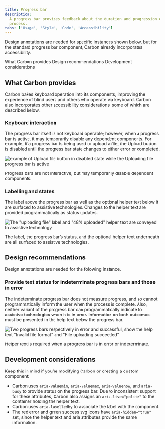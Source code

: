 ```yaml
---
title: Progress bar
description:
  A progress bar provides feedback about the duration and progression of a
  process.
tabs: ['Usage', 'Style', 'Code', 'Accessibility']
---
```


<PageDescription>

Design annotations are needed for specific instances shown below, but for the
standard progress bar component, Carbon already incorporates accessibility.

</PageDescription>

<AnchorLinks>

<AnchorLink>What Carbon provides</AnchorLink>
<AnchorLink>Design recommendations</AnchorLink>
<AnchorLink>Development considerations</AnchorLink>

</AnchorLinks>

## What Carbon provides

Carbon bakes keyboard operation into its components, improving the experience of
blind users and others who operate via keyboard. Carbon also incorporates other
accessibility considerations, some of which are described below.

### Keyboard interaction

The progress bar itself is not keyboard operable; however, when a progress bar
is active, it may temporarily disable any dependent components. For example, if
a progress bar is being used to upload a file, the Upload button is disabled
until the progress bar state changes to either error or completed.

<Row>
<Column colLg={8}>

![example of Upload file button in disabled state while the Uploading file progress bar is active](images/progress-bar-accessibility-1.png)

<Caption>
  Progress bars are not interactive, but may temporarily disable dependent
  components.
</Caption>

</Column>
</Row>

### Labelling and states

The label above the progress bar as well as the optional helper text below it
are surfaced to assistive technologies. Changes to the helper text are provided
programmatically as status updates.

<Row>
<Column colLg={8}>

![The "uploading file" label and "48% uploaded" helper text are conveyed to assistive technology](images/progress-bar-accessibility-2.png)

<Caption>
  The label, the progress bar’s status, and the optional helper text underneath
  are all surfaced to assistive technologies.
</Caption>

</Column>
</Row>

## Design recommendations

Design annotations are needed for the folowing instance.

### Provide text status for indeterminate progress bars and those in error

The indeterminate progress bar does not measure progress, and so cannot
programmatically inform the user when the process is complete. Also, neither
variant of the progress bar can programmatically indicate to assistive
technologies when it is in error. Information on both outcomes must be presented
in the help text below the progress bar.

<Row>
<Column colLg={8}>

![Two progress bars respectively in error and successful, show the help text "Invalid file format" and "File uploading succeeded"](images/progress-bar-accessibility-3.png)

<Caption>
  Helper text is required when a progress bar is in error or indeterminate.
</Caption>

</Column>
</Row>

## Development considerations

Keep this in mind if you’re modifying Carbon or creating a custom component:

- Carbon uses `aria-valuemin`, `aria-valuemax`, `aria-valuenow`, and `aria-busy`
  to provide status on the progress bar. Due to inconsistent support for these
  attributes, Carbon also assigns an `aria-live="polite"` to the container
  holding the helper text.
- Carbon uses `aria-labelledby` to associate the label with the component.
- The red error and green success svg icons have `aria-hidden="true"` set, since
  the helper text and aria attributes provide the same information.
